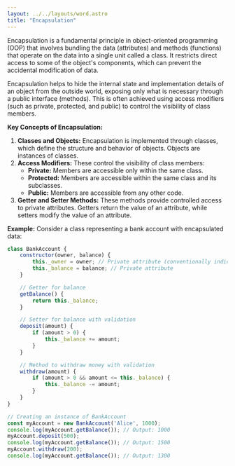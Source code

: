 ```yaml
---
layout: ../../layouts/word.astro
title: "Encapsulation"
---
```

Encapsulation is a fundamental principle in object-oriented programming (OOP) that involves bundling the data (attributes) and methods (functions) that operate on the data into a single unit called a class. It restricts direct access to some of the object's components, which can prevent the accidental modification of data.

Encapsulation helps to hide the internal state and implementation details of an object from the outside world, exposing only what is necessary through a public interface (methods). This is often achieved using access modifiers (such as private, protected, and public) to control the visibility of class members.

**Key Concepts of Encapsulation:**
1. **Classes and Objects:** Encapsulation is implemented through classes, which define the structure and behavior of objects. Objects are instances of classes.
2. **Access Modifiers:** These control the visibility of class members:
   - **Private:** Members are accessible only within the same class.
   - **Protected:** Members are accessible within the same class and its subclasses.
   - **Public:** Members are accessible from any other code.
3. **Getter and Setter Methods:** These methods provide controlled access to private attributes. Getters return the value of an attribute, while setters modify the value of an attribute.

**Example:**
Consider a class representing a bank account with encapsulated data:

```javascript
class BankAccount {
    constructor(owner, balance) {
        this._owner = owner; // Private attribute (conventionally indicated by an underscore)
        this._balance = balance; // Private attribute
    }

    // Getter for balance
    getBalance() {
        return this._balance;
    }

    // Setter for balance with validation
    deposit(amount) {
        if (amount > 0) {
            this._balance += amount;
        }
    }

    // Method to withdraw money with validation
    withdraw(amount) {
        if (amount > 0 && amount <= this._balance) {
            this._balance -= amount;
        }
    }
}

// Creating an instance of BankAccount
const myAccount = new BankAccount('Alice', 1000);
console.log(myAccount.getBalance()); // Output: 1000
myAccount.deposit(500);
console.log(myAccount.getBalance()); // Output: 1500
myAccount.withdraw(200);
console.log(myAccount.getBalance()); // Output: 1300
```